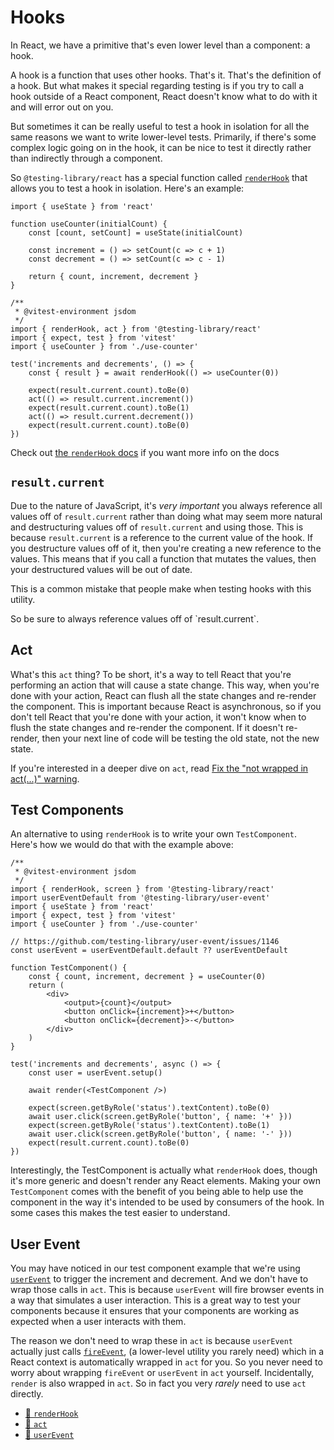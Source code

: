 # Hooks

In React, we have a primitive that's even lower level than a component: a hook.

A hook is a function that uses other hooks. That's it. That's the definition of
a hook. But what makes it special regarding testing is if you try to call a hook
outside of a React component, React doesn't know what to do with it and will
error out on you.

But sometimes it can be really useful to test a hook in isolation for all the
same reasons we want to write lower-level tests. Primarily, if there's some
complex logic going on in the hook, it can be nice to test it directly rather
than indirectly through a component.

So `@testing-library/react` has a special function called
[`renderHook`](https://testing-library.com/docs/react-testing-library/api#renderhook)
that allows you to test a hook in isolation. Here's an example:

```tsx filename=use-counter.tsx
import { useState } from 'react'

function useCounter(initialCount) {
	const [count, setCount] = useState(initialCount)

	const increment = () => setCount(c => c + 1)
	const decrement = () => setCount(c => c - 1)

	return { count, increment, decrement }
}
```

```tsx filename=use-counter.test.tsx
/**
 * @vitest-environment jsdom
 */
import { renderHook, act } from '@testing-library/react'
import { expect, test } from 'vitest'
import { useCounter } from './use-counter'

test('increments and decrements', () => {
	const { result } = await renderHook(() => useCounter(0))

	expect(result.current.count).toBe(0)
	act(() => result.current.increment())
	expect(result.current.count).toBe(1)
	act(() => result.current.decrement())
	expect(result.current.count).toBe(0)
})
```

Check out
[the `renderHook` docs](https://testing-library.com/docs/react-testing-library/api#renderhook)
if you want more info on the docs

## `result.current`

Due to the nature of JavaScript, it's _very important_ you always reference all
values off of `result.current` rather than doing what may seem more natural and
destructuring values off of `result.current` and using those. This is because
`result.current` is a reference to the current value of the hook. If you
destructure values off of it, then you're creating a new reference to the
values. This means that if you call a function that mutates the values, then
your destructured values will be out of date.

This is a common mistake that people make when testing hooks with this utility.

<callout-danger>
	So be sure to always reference values off of `result.current`.
</callout-danger>

## Act

What's this `act` thing? To be short, it's a way to tell React that you're
performing an action that will cause a state change. This way, when you're done
with your action, React can flush all the state changes and re-render the
component. This is important because React is asynchronous, so if you don't tell
React that you're done with your action, it won't know when to flush the state
changes and re-render the component. If it doesn't re-render, then your next
line of code will be testing the old state, not the new state.

If you're interested in a deeper dive on `act`, read
[Fix the "not wrapped in act(...)" warning](https://kentcdodds.com/blog/fix-the-not-wrapped-in-act-warning).

## Test Components

An alternative to using `renderHook` is to write your own `TestComponent`.
Here's how we would do that with the example above:

```tsx filename=use-counter.test.tsx
/**
 * @vitest-environment jsdom
 */
import { renderHook, screen } from '@testing-library/react'
import userEventDefault from '@testing-library/user-event'
import { useState } from 'react'
import { expect, test } from 'vitest'
import { useCounter } from './use-counter'

// https://github.com/testing-library/user-event/issues/1146
const userEvent = userEventDefault.default ?? userEventDefault

function TestComponent() {
	const { count, increment, decrement } = useCounter(0)
	return (
		<div>
			<output>{count}</output>
			<button onClick={increment}>+</button>
			<button onClick={decrement}>-</button>
		</div>
	)
}

test('increments and decrements', async () => {
	const user = userEvent.setup()

	await render(<TestComponent />)

	expect(screen.getByRole('status').textContent).toBe(0)
	await user.click(screen.getByRole('button', { name: '+' }))
	expect(screen.getByRole('status').textContent).toBe(1)
	await user.click(screen.getByRole('button', { name: '-' }))
	expect(result.current.count).toBe(0)
})
```

Interestingly, the TestComponent is actually what `renderHook` does, though it's
more generic and doesn't render any React elements. Making your own
`TestComponent` comes with the benefit of you being able to help use the
component in the way it's intended to be used by consumers of the hook. In some
cases this makes the test easier to understand.

## User Event

You may have noticed in our test component example that we're using
[`userEvent`](https://testing-library.com/docs/user-event/intro) to trigger
the increment and decrement. And we don't have to wrap those calls in `act`.
This is because `userEvent` will fire browser events in a way that simulates
a user interaction. This is a great way to test your components because it
ensures that your components are working as expected when a user interacts with
them.

The reason we don't need to wrap these in `act` is because `userEvent` actually
just calls
[`fireEvent`](https://testing-library.com/docs/dom-testing-library/api-events),
(a lower-level utility you rarely need) which in a React context is
automatically wrapped in `act` for you. So you never need to worry about
wrapping `fireEvent` or `userEvent` in `act` yourself. Incidentally, `render` is
also wrapped in `act`. So in fact you very _rarely_ need to use `act` directly.

- [📜 `renderHook`](https://testing-library.com/docs/react-testing-library/api#renderhook)
- [📜 `act`](https://testing-library.com/docs/react-testing-library/api#act)
- [📜 `userEvent`](https://testing-library.com/docs/user-event/intro)
